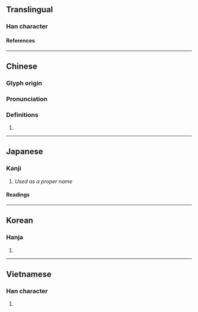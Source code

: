{{character info}}
==Translingual==

===Han character===
{{Han char|rn=38|rad=女|as=11|sn=14|four=49427|canj=VFBB|ids=⿰女常}}

====References====
{{Han ref|kx=0270.080|dkj=06663|dj=0538.040|hdz=21077.020|uh=5AE6}}

----

==Chinese==
{{zh-forms}}

===Glyph origin===
{{Han etym}}

===Pronunciation===
{{zh-pron
|m=cháng
|c=soeng4
|h=pfs=sòng
|md=siòng
|mn=
|mn-t=siang5
|w=
|oc=y
|cat=
}}

===Definitions===
{{zh-hanzi}}

# {{zh-only used in|嫦娥}}

----

==Japanese==

===Kanji===
{{ja-kanji|grade=|rs=女11}}

# ''Used as a proper name''

====Readings====
{{ja-readings
|goon=ごう, じょう<じやう
|kanon=こう, しょう<しやう
|nanori=つき
}}

----

==Korean==

===Hanja===
{{ko-hanja|hangeul=[[항]]|rv=hang|mr=hang}}

# {{rfdef|ko|sort=女11}}

----

==Vietnamese==

===Han character===
{{vi-readings|rs=女11|reading=thường}}

# {{rfdef|vi|sort=女11}}